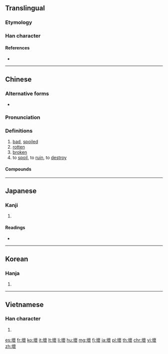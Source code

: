 {{also|壊}}
==Translingual==
{{Han simplified forms|壞|壊|坏}}

===Etymology===
{{Han compound|土|褱|c1=s|c2=p|t1=earth|ls=psc}}

===Han character===
{{Han char|rn=32|rad=土|as=16|sn=19|four=44132|canj=GYWV|ids=⿰土褱}}

====References====
* {{Han ref|kx=0242.030|dkj=05590|dj=0481.270|hdz=10500.020|uh=58DE|ud=22750|bh=C361|bd=50017}}

----

==Chinese==
{{zh-forms|s=坏}}

===Alternative forms===
* {{zh-l|坯}}

===Pronunciation===
{{zh-pron
|m=huài|ma=zh-huài.ogg
|c=waai6
|h=pfs=fái
|mn=hāi
|w=3hhua
|mc=y
|oc=y
|cat=a,v
}}

===Definitions===
{{zh-hanzi}}

# [[bad]], [[spoiled]]
# [[rotten]]
# [[broken]]
# to [[spoil]], to [[ruin]], to [[destroy]]

====Compounds====
{{der5
|{{zh-l|壞包兒}}
|{{zh-l|壞腸子}}
|{{zh-l|壞處}}
|{{zh-l|壞蛋}}
|{{zh-l|壞東西}}
|{{zh-l|壞分子}}
|{{zh-l|壞話}}
|{{zh-l|壞人}}
|{{zh-l|壞事}}
|{{zh-l|壞水}}
|{{zh-l|壞死}}
|{{zh-l|壞小子}}
|{{zh-l|壞心眼兒}}
|{{zh-l|壞血病}}
|{{zh-l|壞賬}}
|{{zh-l|壞主意}}
}}

{{zh-cat|Beginning}}

----

==Japanese==

===Kanji===
{{ja-kanji|grade=|rs=土16|style=ky|shin=壊}}

# {{defn|lang=ja|sort=土16}}

====Readings====
* {{ja-readings|on=[[かい]] (kai), [[え]] (e)|kun=[[こわす]] (kowasu)}}

----

==Korean==

===Hanja===
{{ko-hanja|hangeul=[[괴]], [[회]]|mr=koe, hoe}}

# {{defn|lang=ko|sort=土16}}

----

==Vietnamese==

===Han character===
{{vi-hantu|[[hoại]], [[hoải]], [[hoai]]|rs=土16}}

# {{defn|lang=vi|sort=土16}}

[[es:壞]]
[[fr:壞]]
[[ko:壞]]
[[it:壞]]
[[lt:壞]]
[[li:壞]]
[[hu:壞]]
[[mg:壞]]
[[fj:壞]]
[[ja:壞]]
[[pl:壞]]
[[th:壞]]
[[chr:壞]]
[[vi:壞]]
[[zh:壞]]